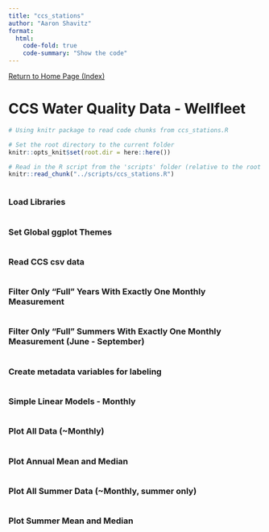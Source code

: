 ```yaml
---
title: "ccs_stations"
author: "Aaron Shavitz"
format: 
  html:
    code-fold: true
    code-summary: "Show the code"
---
```

[Return to Home Page (Index)](https://ashavitz.github.io/wellfleet_project/)

# CCS Water Quality Data - Wellfleet

```r
# Using knitr package to read code chunks from ccs_stations.R

# Set the root directory to the current folder
knitr::opts_knit$set(root.dir = here::here())

# Read in the R script from the 'scripts' folder (relative to the root project directory)
knitr::read_chunk("../scripts/ccs_stations.R")
```

```r
```

### Load Libraries
```r
```

### Set Global ggplot Themes
```r
```

### Read CCS csv data
```r
```

### Filter Only "Full" Years With Exactly One Monthly Measurement
```r
```

### Filter Only "Full" Summers With Exactly One Monthly Measurement (June - September)
```r
```

### Create metadata variables for labeling
```r
```

### Simple Linear Models - Monthly
```r
```

### Plot All Data (~Monthly)
```r
```

### Plot Annual Mean and Median
```r
```

### Plot All Summer Data (~Monthly, summer only)
```r
```

### Plot Summer Mean and Median
```r
```






